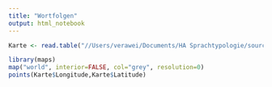 ```yaml
---
title: "Wortfolgen"
output: html_notebook
---
```



```r
Karte <- read.table("//Users/verawei/Documents/HA Sprachtypologie/sources/Karte.txt", sep = "\t", quote = "", header = TRUE)
```

```r
library(maps)
map("world", interior=FALSE, col="grey", resolution=0)
points(Karte$Longitude,Karte$Latitude)
```

```r


```



